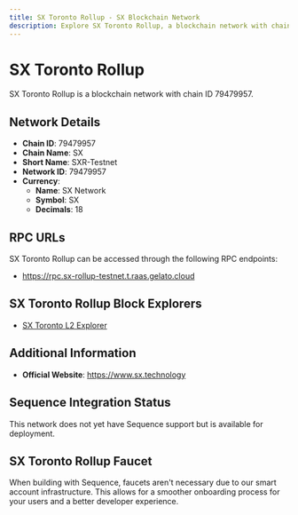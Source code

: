 ```yaml
--- 
title: SX Toronto Rollup - SX Blockchain Network
description: Explore SX Toronto Rollup, a blockchain network with chain ID 79479957. Learn about its native currency, SX Network, and how to interact with the network.
---
```


# SX Toronto Rollup

SX Toronto Rollup is a blockchain network with chain ID 79479957.

## Network Details

- **Chain ID**: 79479957
- **Chain Name**: SX
- **Short Name**: SXR-Testnet
- **Network ID**: 79479957
- **Currency**: 
  - **Name**: SX Network
  - **Symbol**: SX
  - **Decimals**: 18

## RPC URLs

SX Toronto Rollup can be accessed through the following RPC endpoints:

- https://rpc.sx-rollup-testnet.t.raas.gelato.cloud

## SX Toronto Rollup Block Explorers

- [SX Toronto L2 Explorer](https://explorerl2.toronto.sx.technology)

## Additional Information

- **Official Website**: https://www.sx.technology

## Sequence Integration Status

This network does not yet have Sequence support but is available for deployment.

## SX Toronto Rollup Faucet

When building with Sequence, faucets aren't necessary due to our smart account infrastructure. This allows for a smoother onboarding process for your users and a better developer experience.
